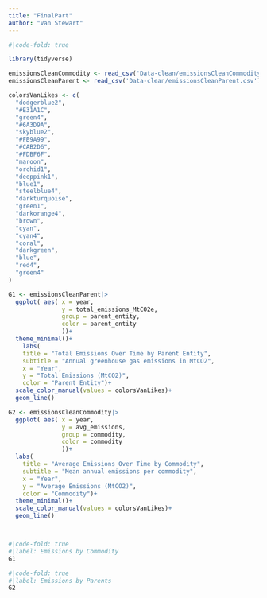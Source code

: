 ```yaml
---
title: "FinalPart"
author: "Van Stewart"
---
```


```r
#|code-fold: true

library(tidyverse)

emissionsCleanCommodity <- read_csv('Data-clean/emissionsCleanCommodity.csv')
emissionsCleanParent <- read_csv('Data-clean/emissionsCleanParent.csv')

colorsVanLikes <- c(
  "dodgerblue2", 
  "#E31A1C", 
  "green4",
  "#6A3D9A", 
  "skyblue2", 
  "#FB9A99", 
  "#CAB2D6",
  "#FDBF6F", 
  "maroon", 
  "orchid1", 
  "deeppink1", 
  "blue1",
  "steelblue4",
  "darkturquoise", 
  "green1", 
  "darkorange4",
  "brown",
  "cyan",
  "cyan4",
  "coral",
  "darkgreen",
  "blue",
  "red4",
  "green4"
)

G1 <- emissionsCleanParent|>
  ggplot( aes( x = year,
               y = total_emissions_MtCO2e,
               group = parent_entity,
               color = parent_entity
               ))+
  theme_minimal()+
    labs(
    title = "Total Emissions Over Time by Parent Entity",
    subtitle = "Annual greenhouse gas emissions in MtCO2",
    x = "Year",
    y = "Total Emissions (MtCO2)",
    color = "Parent Entity")+
  scale_color_manual(values = colorsVanLikes)+
  geom_line()

G2 <- emissionsCleanCommodity|>
  ggplot( aes( x = year,
               y = avg_emissions,
               group = commodity,
               color = commodity
               ))+
  labs(
    title = "Average Emissions Over Time by Commodity",
    subtitle = "Mean annual emissions per commodity",
    x = "Year",
    y = "Average Emissions (MtCO2)",
    color = "Commodity")+
  theme_minimal()+
  scale_color_manual(values = colorsVanLikes)+
  geom_line()




```

```r
#|code-fold: true
#|label: Emissions by Commodity
G1
```

```r
#|code-fold: true
#|label: Emissions by Parents
G2
```

